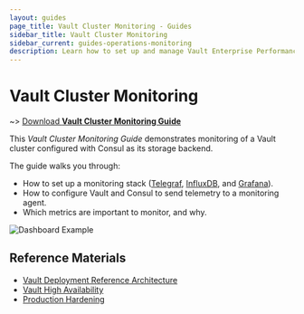 ```yaml
---
layout: guides
page_title: Vault Cluster Monitoring - Guides
sidebar_title: Vault Cluster Monitoring
sidebar_current: guides-operations-monitoring
description: Learn how to set up and manage Vault Enterprise Performance Replication.
---
```


# Vault Cluster Monitoring

~> [Download **Vault Cluster Monitoring Guide**](https://s3-us-west-2.amazonaws.com/hashicorp-education/whitepapers/Vault/Vault-Consul-Monitoring-Guide.pdf)


This _Vault Cluster Monitoring Guide_ demonstrates monitoring of a Vault cluster
configured  with Consul as its storage backend.

The guide walks you through:

- How to set up a monitoring stack ([Telegraf](https://www.influxdata.com/time-series-platform/telegraf/), [InfluxDB](https://www.influxdata.com/time-series-platform/influxdb/), and [Grafana](https://grafana.com/)).
- How to configure Vault and Consul to send telemetry to a monitoring agent.
- Which metrics are important to monitor, and why.

![Dashboard Example](/img/vault_cluster.png)


## Reference Materials

- [Vault Deployment Reference Architecture](/guides/operations/reference-architecture.html)
- [Vault High Availability](/guides/operations/vault-ha-consul.html)
- [Production Hardening](/guides/operations/production.html)
